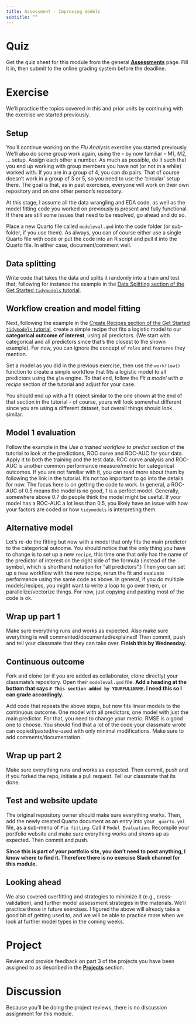 ```yaml
---
title: Assessment - Improving models
subtitle: ""
---
```


# Quiz

Get the quiz sheet for this module from the general [**Assessments**](../../courseinfo/Course_Assessments.qmd) page. Fill it in, then submit to the online grading system before the deadline.

# Exercise

We'll practice the topics covered in this and prior units by continuing with the exercise we started previously.

## Setup

You'll continue working on the *Flu Analysis* exercise you started previously. We'll also do some group work again, using the -- by now familiar -- M1, M2, ... setup. Assign each other a number. As much as possible, do it such that you end up working with group members you have not (or not in a while) worked with. If you are in a group of 4, you can do pairs. That of course doesn't work in a group of 3 or 5, so you need to use the 'circular' setup there. The goal is that, as in past exercises, everyone will work on their own repository and on one other person's repository.

At this stage, I assume all the data wrangling and EDA code, as well as the model fitting code you worked on previously is present and fully functional. If there are still some issues that need to be resolved, go ahead and do so.

Place a new Quarto file called `modeleval.qmd` into the code folder (or sub-folder, if you use them). As always, you can of course either use a single Quarto file with code or put the code into an R script and pull it into the Quarto file. In either case, document/comment well.

## Data splitting

Write code that takes the data and splits it randomly into a train and test that, following for instance the example in the [Data Splitting section of the Get Started `tidymodels` tutorial](https://www.tidymodels.org/start/recipes/).

## Workflow creation and model fitting

Next, following the example in the [Create Recipes section of the Get Started `tidymodels` tutorial](https://www.tidymodels.org/start/recipes/), create a simple recipe that fits a logistic model to our **categorical outcome of interest**, using all predictors. (We start with categorical and all predictors since that's the closest to the shown example). For now, you can ignore the concept of `roles` and `features` they mention.

Set a model as you did in the previous exercise, then use the `workflow()` function to create a simple workflow that fits a logistic model to all predictors using the `glm` engine. To that end, follow the *Fit a model with a recipe* section of the tutorial and adjust for your case.

You should end up with a fit object similar to the one shown at the end of that section in the tutorial - of course, yours will look somewhat different since you are using a different dataset, but overall things should look similar.

## Model 1 evaluation

Follow the example in the *Use a trained workflow to predict* section of the tutorial to look at the predictions, ROC curve and ROC-AUC for your data. Apply it to both the training and the test data. ROC curve analysis and ROC-AUC is another common performance measure/metric for categorical outcomes. If you are not familiar with it, you can read more about them by following the link in the tutorial. It's not too important to go into the details for now. The focus here is on getting the code to work. In general, a ROC-AUC of 0.5 means the model is no good, 1 is a perfect model. Generally, somewhere above 0.7 do people think the model might be useful. If your model has a ROC-AUC a lot less than 0.5, you likely have an issue with how your factors are coded or how `tidymodels` is interpreting them.

## Alternative model

Let's re-do the fitting but now with a model that only fits the main predictor to the categorical outcome. You should notice that the only thing you have to change is to set up a new `recipe`, this time one that only has the name of the predictor of interest on the right side of the formula (instead of the `.` symbol, which is shorthand notation for "all predictors".) Then you can set up a new workflow with the new recipe, rerun the fit and evaluate performance using the same code as above. In general, if you do multiple models/recipes, you might want to write a loop to go over them, or parallelize/vectorize things. For now, just copying and pasting most of the code is ok.

## Wrap up part 1

Make sure everything runs and works as expected. Also make sure everything is well commented/documented/explained! Then commit, push and tell your classmate that they can take over. **Finish this by Wednesday.**

## Continuous outcome

Fork and clone (or if you are added as collaborator, clone directly) your classmate's repository. Open their `modeleval.qmd` file. **Add a heading at the bottom that says `# This section added by YOURFULLNAME`. I need this so I can grade accordingly.**

Add code that repeats the above steps, but now fits linear models to the continuous outcome. One model with all predictors, one model with just the main predictor. For that, you need to change your metric. RMSE is a good one to choose. You should find that a lot of the code your classmate wrote can copied/pasted/re-used with only minimal modifications. Make sure to add comments/documentation.

## Wrap up part 2

Make sure everything runs and works as expected. Then commit, push and if you forked the repo, initiate a pull request. Tell our classmate that its done.

## Test and website update

The original repository owner should make sure everything works. Then, add the newly created Quarto document as an entry into your `_quarto.yml` file, as a sub-menu of `Flu fitting`. Call it `Model Evaluation`. Recompile your portfolio website and make sure everything works and shows up as expected. Then commit and push.

**Since this is part of your portfolio site, you don't need to post anything, I know where to find it. Therefore there is no exercise Slack channel for this module.**

## Looking ahead

We also covered overfitting and strategies to minimize it (e.g., cross-validation), and further model assessment strategies in the materials. We'll practice those in future exercises. I figured the above will already take a good bit of getting used to, and we will be able to practice more when we look at further model types in the coming weeks.

# Project

Review and provide feedback on part 3 of the projects you have been assigned to as described in the [ **Projects**](../../project/Project_Overview.qmd) section.

# Discussion

Because you'll be doing the project reviews, there is no discussion assignment for this module.

<!-- Find a peer-reviewed paper where the authors use one or several of the approaches covered this week, and discuss if the authors properly explain and justify why they are doing what they are doing, and why you think what they are doing is or is not a good approach given their stated objective(s). -->

<!-- Post your discussion (with link to paper) by Wednesday, then read at least one other paper posted by your classmates and comment on it. -->
